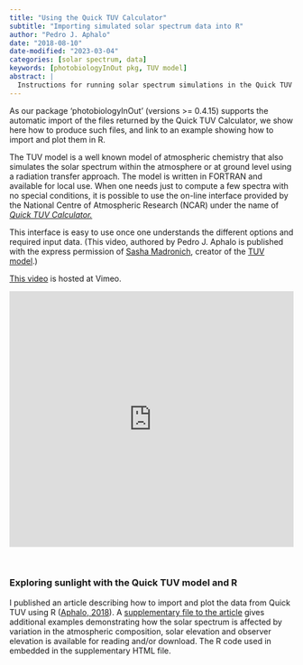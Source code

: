 ```yaml
---
title: "Using the Quick TUV Calculator"
subtitle: "Importing simulated solar spectrum data into R"
author: "Pedro J. Aphalo"
date: "2018-08-10"
date-modified: "2023-03-04"
categories: [solar spectrum, data]
keywords: [photobiologyInOut pkg, TUV model]
abstract: |
  Instructions for running solar spectrum simulations in the Quick TUV web inferface, downloading the files and importing them into R, using packages 'photobiology' and 'photobiologyInOut'. Example R code and a screnn capture video are included.
---
```


As our package 'photobiologyInOut' (versions \>= 0.4.15) supports the automatic import of the files returned by the Quick TUV Calculator, we show here how to produce such files, and link to an example showing how to import and plot them in R.

The TUV model is a well known model of atmospheric chemistry that also simulates the solar spectrum within the atmosphere or at ground level using a radiation transfer approach. The model is written in FORTRAN and available for local use. When one needs just to compute a few spectra with no special conditions, it is possible to use the on-line interface provided by the National Centre of Atmospheric Research (NCAR) under the name of [*Quick TUV Calculator.*](http://cprm.acom.ucar.edu/Models/TUV/Interactive_TUV/)

This interface is easy to use once one understands the different options and required input data. (This video, authored by Pedro J. Aphalo is published with the express permission of [Sasha Madronich](https://staff.ucar.edu/users/sasha), creator of the [TUV model](https://www2.acom.ucar.edu/modeling/tropospheric-ultraviolet-and-visible-tuv-radiation-model).)

[This video](https://vimeo.com/801545088) is hosted at Vimeo.

::: {style="padding:89.87% 0 0 0;position:relative;"}
<iframe src="https://player.vimeo.com/video/801545088?h=5c92db2d35&amp;badge=0&amp;autopause=0&amp;player_id=0&amp;app_id=58479" frameborder="0" allow="autoplay; fullscreen; picture-in-picture" allowfullscreen style="position:absolute;top:0;left:0;width:100%;height:100%;" title="quickTUV-01d">

</iframe>
:::

```{=html}
<script src="https://player.vimeo.com/api/player.js"></script>
```

</br>

### Exploring sunlight with the Quick TUV model and R

I published an article describing how to import and plot the data from Quick TUV using R ([Aphalo, 2018](https://doi.org/10.19232/uv4pb.2018.2.14)). A [supplementary file to the article](aphalo-tuv-supplement.nb.html) gives additional examples demonstrating how the solar spectrum is affected by variation in the atmospheric composition, solar elevation and observer elevation is available for reading and/or download. The R code used in embedded in the supplementary HTML file.
